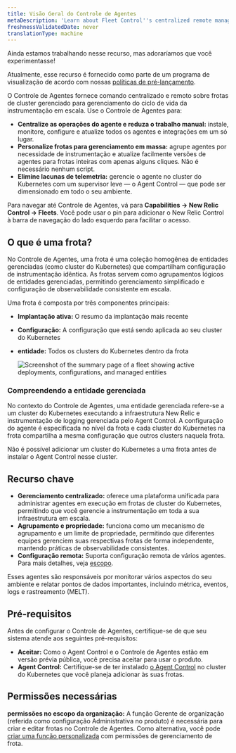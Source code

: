 ```yaml
---
title: Visão Geral do Controle de Agentes
metaDescription: 'Learn about Fleet Control''s centralized remote management of Kubernetes clusters with New Relic agents, overseen by Agent Control'
freshnessValidatedDate: never
translationType: machine
---
```


<Callout title="visualização">
  Ainda estamos trabalhando nesse recurso, mas adoraríamos que você experimentasse!

  Atualmente, esse recurso é fornecido como parte de um programa de visualização de acordo com nossas [políticas de pré-lançamento](/docs/licenses/license-information/referenced-policies/new-relic-pre-release-policy).
</Callout>

O Controle de Agentes fornece comando centralizado e remoto sobre frotas de cluster gerenciado para gerenciamento do ciclo de vida da instrumentação em escala. Use o Controle de Agentes para:

* **Centralize as operações do agente e reduza o trabalho manual:** instale, monitore, configure e atualize todos os agentes e integrações em um só lugar.
* **Personalize frotas para gerenciamento em massa:** agrupe agentes por necessidade de instrumentação e atualize facilmente versões de agentes para frotas inteiras com apenas alguns cliques. Não é necessário nenhum script.
* **Elimine lacunas de telemetria:** gerencie o agente no cluster do Kubernetes com um supervisor leve — o Agent Control — que pode ser dimensionado em todo o seu ambiente.

Para navegar até Controle de Agentes, vá para **Capabilities → New Relic Control → Fleets**. Você pode usar o pin para adicionar o New Relic Control à barra de navegação do lado esquerdo para facilitar o acesso.

## O que é uma frota?

No Controle de Agentes, uma frota é uma coleção homogênea de entidades gerenciadas (como cluster do Kubernetes) que compartilham configuração de instrumentação idêntica. As frotas servem como agrupamentos lógicos de entidades gerenciadas, permitindo gerenciamento simplificado e configuração de observabilidade consistente em escala.

Uma frota é composta por três componentes principais:

* **Implantação ativa:** O resumo da implantação mais recente

* **Configuração:** A configuração que está sendo aplicada ao seu cluster do Kubernetes

* **entidade:** Todos os clusters do Kubernetes dentro da frota

  <img title="Fleet summary page" alt="Screenshot of the summary page of a fleet showing active deployments, configurations, and managed entities" src="/images/fleet-control-summary.webp" />

### Compreendendo a entidade gerenciada

No contexto do Controle de Agentes, uma entidade gerenciada refere-se a um cluster do Kubernetes executando a infraestrutura New Relic e instrumentação de logging gerenciada pelo Agent Control. A configuração do agente é especificada no nível da frota e cada cluster do Kubernetes na frota compartilha a mesma configuração que outros clusters naquela frota.

<Callout title="importante">
  Não é possível adicionar um cluster do Kubernetes a uma frota antes de instalar o Agent Control nesse cluster.
</Callout>

## Recurso chave

* **Gerenciamento centralizado:** oferece uma plataforma unificada para administrar agentes em execução em frotas de cluster do Kubernetes, permitindo que você gerencie a instrumentação em toda a sua infraestrutura em escala.
* **Agrupamento e propriedade:** funciona como um mecanismo de agrupamento e um limite de propriedade, permitindo que diferentes equipes gerenciem suas respectivas frotas de forma independente, mantendo práticas de observabilidade consistentes.
* **Configuração remota:** Suporta configuração remota de vários agentes. Para mais detalhes, veja [escopo](/docs/new-relic-control/getting-started/#scope).

Esses agentes são responsáveis por monitorar vários aspectos do seu ambiente e relatar pontos de dados importantes, incluindo métrica, eventos, logs e rastreamento (MELT).

## Pré-requisitos

Antes de configurar o Controle de Agentes, certifique-se de que seu sistema atende aos seguintes pré-requisitos:

* **Aceitar:** Como o Agent Control e o Controle de Agentes estão em versão prévia pública, você precisa aceitar para usar o produto.
* **Agent Control:** Certifique-se de ter instalado [o Agent Control](/docs/new-relic-control/agent-control/setup) no cluster do Kubernetes que você planeja adicionar às suas frotas.

## Permissões necessárias

**permissões no escopo da organização:** A função Gerente de organização (referida como configuração Administrativa no produto) é necessária para criar e editar frotas no Controle de Agentes. Como alternativa, você pode [criar uma função personalizada](/docs/apis/nerdgraph/examples/nerdgraph-manage-groups/#create-role) com permissões de gerenciamento de frota.